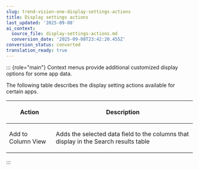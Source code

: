 ```yaml
---
slug: trend-vision-one-display-settings-actions
title: Display settings actions
last_updated: '2025-09-08'
ai_context:
  source_file: display-settings-actions.md
  conversion_date: '2025-09-08T23:42:20.455Z'
conversion_status: converted
translation_ready: true
---
```


::: {role="main"}
Context menus provide additional customized display options for some app data.

The following table describes the display setting actions available for certain apps.

<table>
<colgroup>
<col style="width: 25%" />
<col style="width: 75%" />
</colgroup>
<thead>
<tr>
<th><p>Action</p></th>
<th><p>Description</p></th>
</tr>
</thead>
<tbody>
<tr>
<td><p>Add to Column View</p></td>
<td><p>Adds the selected data field to the columns that display in the Search results table</p></td>
</tr>
</tbody>
</table>
:::
